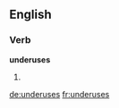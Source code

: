 ==English==

===Verb===
'''underuses'''

# {{en-third-person singular of|underuse}}


[[de:underuses]]
[[fr:underuses]]
